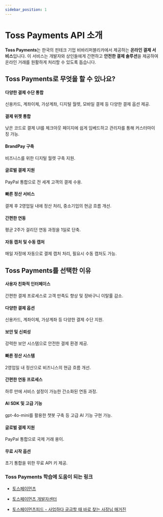 ```yaml
---
sidebar_position: 1
---
```


# Toss Payments API 소개

**Toss Payments**는 한국의 핀테크 기업 비바리퍼블리카에서 제공하는 **온라인 결제 서비스**입니다. 이 서비스는 개발자와 상인들에게 간편하고 **안전한 결제 솔루션**을 제공하여 온라인 거래를 원활하게 처리할 수 있도록 돕습니다.

## Toss Payments로 무엇을 할 수 있나요?

#### 다양한 결제 수단 통합

신용카드, 계좌이체, 가상계좌, 디지털 월렛, 모바일 결제 등 다양한 결제 옵션 제공.

#### 결제 위젯 통합

낮은 코드로 결제 UI를 체크아웃 페이지에 쉽게 임베드하고 관리자를 통해 커스터마이징 가능.

#### BrandPay 구축

비즈니스를 위한 디지털 월렛 구축 지원.

#### 글로벌 결제 지원

PayPal 통합으로 전 세계 고객의 결제 수용.

#### 빠른 정산 서비스

결제 후 2영업일 내에 정산 처리, 중소기업의 현금 흐름 개선.

#### 간편한 연동

평균 2주가 걸리던 연동 과정을 1일로 단축.

#### 자동 캡처 및 수동 캡처

매일 자정에 자동으로 결제 캡처 처리, 필요시 수동 캡처도 가능.

## Toss Payments를 선택한 이유

#### 사용자 친화적 인터페이스

간편한 결제 프로세스로 고객 만족도 향상 및 장바구니 이탈률 감소.

#### 다양한 결제 옵션

신용카드, 계좌이체, 가상계좌 등 다양한 결제 수단 지원.

#### 보안 및 신뢰성

강력한 보안 시스템으로 안전한 결제 환경 제공.

#### 빠른 정산 시스템

2영업일 내 정산으로 비즈니스의 현금 흐름 개선.

#### 간편한 연동 프로세스

하루 만에 서비스 설정이 가능한 간소화된 연동 과정.

#### AI SDK 및 고급 기능

gpt-4o-mini를 활용한 챗봇 구축 등 고급 AI 기능 구현 가능.

#### 글로벌 결제 지원

PayPal 통합으로 국제 거래 용이.

#### 무료 시작 옵션

초기 통합을 위한 무료 API 키 제공.

### Toss Payments 학습에 도움이 되는 링크

- [토스페이먼츠](https://www.tosspayments.com/)

- [토스페이먼츠 개발자센터](https://developers.tosspayments.com/)

- [토스페이먼츠피드 - 사업하다 궁금할 때 바로 찾는 사장님 매거진](https://www.tosspayments.com/blog)
